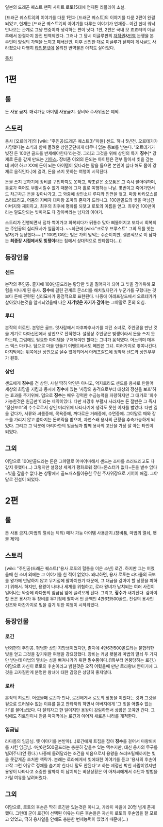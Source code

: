 일본의 드래곤 퀘스트 팬픽 사이트 로토15대에 연재된 리플레이 소설.

[드래곤 퀘스트3]의 이야기를 다룬 1편과 [드래곤 퀘스트]의 이야기를 다룬 2편이 완결되었고, 현재는 [드래곤 퀘스트2]의 이야기를 다루는 이야기가 연재중...이긴 한데 워낙 안나오는 관계로 그냥 연중이라 생각하는 편이 낫다. 1편, 2편은 국내 모 죠죠러의 이글루에서 완결까지 완전 번역되었다. 그러나 그 당시 이글루판의 [[저작권]]&[[번역]] 논쟁을 본 주인이 양심의 가책을 느끼고 폐쇄선언, 이후 선언한 대로 이글루가 닫히며 게시글도 사라졌으나 다행히 [[타입문넷]]에 올려진 번역물은 아직도 살아있다.

[[목차]]
= 1편 =
== 룰 ==
돈 사용 금지.
매각가능 아이템 사용금지. 장비와 주사위권은 예외.
== 스토리 ==
용사 [오르테가]의 [wiki: "주인공(드래곤 퀘스트3)"아들] 센드.
허나 5년전. 오르테가가 사망했다는 소식과 함께 몰려온 상인군단에게 터무니 없는 통보를 받는다.
'오르테가가 빚진 돈 100만 골드를 반제해야한다'라는것.
그리고 그것을 위해 상인의 특기 '''징수'''[* 강제로 돈을 갚게 만드는 [[기아스]]. 장비품 이외의 돈되는 아이템은 전부 팔아서 빚을 갚는 데 써야 하고 XX에 돈이 되는 아이템이 있다라는 말을 들으면 본인이 싫다 해도 몸이 강제로 움직인다.]에 걸려, 돈을 쓰지 못하는 여행이 시작된다.

돈을 쓰지 못하기에 장비를 구입하지도 못하고, 약초같은 소모품은 그 즉시 팔아야하며, 동료가 죽어도 부활시킬수 없기 때문에 그저 홀로 여행하는 나날. 몇번이고 죽어가면서도 차근차근 돈을 갚아나가고, 그 와중에 상인소녀 루디와 인연을 맺고. 마왕 바라모스를 쓰러뜨리고, 어둠의 지배자 대마왕 조마의 존재가 드러나고. 100만골드의 빚을 떠넘긴 아버지와 재회하고, 최후의 최후에 평화를 되찾고 로토의 이름을 얻고. 최후엔 100만이라는 말도안되는 빚마저도 다 갚아버리는 남자의 이야기.

스토리가 진행되면서 점차 썩어가고 회복되다가 뒤통수 맞아 삐뚤어지고 또다시 회복되는 주인공의 심리묘사가 일품이다.
~~최근에 [wiki:"크로우 브루스트" 그의 뒤를 잇는 남자]가 등장했다~~ [* 100만G라는 빚은 가히 맞먹는 수준이지만, 결론적으로 이 남자는 '''최종장 시점에서도 빚쟁이'''라는 점에서 상대적으로 안타깝다(...)]
== 등장인물 ==
=== 센드 ===
본작의 주인공.
졸지에 100만골드라는 황당한 빚을 짊어지게 되어 그 빚을 갚기위해 모험을 떠나게 된 용사.
'''징수'''에 걸린 관계로 몬스터를 해치웠다던가 누군가를 구했다는 것보다 돈에 관련된 심리묘사가 중점적으로 표현된다.
나중에 아레프갈드에서 오르테가가 살아있다는것을 알게되었을때 나온 '''자기빚은 자기가 갚아!'''는 그야말로 혼의 외침.
=== 루디 ===
본작의 히로인. 본명은 골드.
앗사람에서 파후파후사기를 치던 소녀로, 주인공을 만난 것을 계기로 다마신전에서 상인으로 전직했다.
설정상 주인공은 빚쟁이라서 돈을 쓰지 못하는데, 그럼에도 필요한 아이템을 구매해야만 할때는 그녀가 움직였다. 어느의미 데우스 엑스 마키나.
덤으로 마을 만들기 이벤트에서도 메인은 그녀. 여러가지로 엮여나간다.
마지막에는 위쪽에선 상인으로 살수 없게되어서 아레프갈드에 정착해 센드와 상인부부가 된듯.
=== 상인 ===
센드에게 '''징수'''를 건 상인.
사실 딱히 악인은 아니고, 억지로라도 센드를 용사로 만들어 세상의 희망을 지킴과 동시에 '''징수'''에 있는 '사망의 충격으로부터 대상의 정신을 보호'하는 효과를 주기위해.
덤으로 '''징수'''는 매우 강력한 수금능력을 자랑하지만 그 대가로 '회수가능한것은 원금만'이라는 제약이있다.
다만 사망후 부활시 사라지는 돈 절반은 그 즉시 '정신보호'의 수수료로서 상인 머리위에 나타나기에 생각도 못한 이자를 벌었다.
다만 길을 걷다가, 서류와 씨름중에, 목욕중에, 까다로운 거래중에, 수면중에. 그야말로 때와 장소를 가리지 않고 쏟아지는 돈벼락을 받으며, 자연스래 용사의 근황을 추측가능하게 되었다.
그리고 그 덕분에 아리아한의 임금님과 함께 용사의 고난을 가장 잘 아는 타인이 되었다.

== 그외 ==
여담으로 100만골드라는 돈은 그야말로 어마어마해서 센드는 조마를 쓰러뜨리고도 다 갚지 못했다(...)
그렇지만 설정상 세계가 평화로워 졌다=몬스터가 없다=돈을 벌수 없다=빚을 갚을수 없다.는 상황에서 골드패스를이용한 무한 주사위장으로 기어이 해결.
그야말로 전설이 되었다.

= 2편 =
== 룰 ==
돈 사용 금지.(마법의 열쇠는 제외)
매각 가능 아이템 사용금지.(장비품, 마법의 열쇠, 횃불 제외)
== 스토리 ==
[wiki: "주인공(드래곤 퀘스트)"용사 로토의 혈통을 이은 소년] 로긴.
하지만 그는 어렸을때 한 소녀 외에는 그 이야기를 한 적이 없었다.
왜냐하면, 용사 로토는 라다톰의 국보를 왕가에 반납하지 않고 무기점에 팔아치웠기 때문에, 그 대금을 갚아야 할 상황을 피하기 위해서.
하지만, 용왕이 나타나 세계를 위협하고, 로라 왕녀가 납치되는 여러 사건이 일어나는 와중에 라다톰의 임금님 앞에 끌려오게 된다.
그리고, '''징수'''가 새겨진다.
갚아야 할 돈은 용사가 두 장비를 무기점에 팔아서 번 금액인 4만6천500골드.
전설의 용사인 선조와 마찬가지로 빚을 갚기 위한 여행이 시작되었다.

== 등장인물 ==
=== 로긴 ===
번외편의 주인공.
평범한 상인 지망생이었지만, 졸지에 4만6천500골드라는 불합리한 빚을 얻고 그것을 갚기위한 여행을 강요당했다.
장비는 커녕 횃불과 마법의 열쇠 두 가지만 받는데 마법의 열쇠는 성을 빠져나가기 위한 필수품이다.(1화부터 멘붕당하는 로긴.)
여담으로 자신이 로토의 후손이라고 밝힌것은 오직 어렸을때 만난 로라왕녀 뿐이기에 그것을 고자질한게 분명한 왕녀에 대한 감정은 상당히 좋지않다.
=== 로라 ===
본작의 히로인.
어렸을때 로긴과 만나, 로긴에게서 로토의 혈통을 이었다는 것과 그것을 겉으로 드러낼수 없는 이유를 듣고 안타까워 하면서 아버지에게 '그 빚을 어쩔수 없는가'를 물어보았다.
다 잘되자고 한 일이지만 용왕이 강림하면서 상황은 꼬여만 간다.
그럼에도 히로인이니 만큼 마지막에는 로긴과 이어져 새로운 나라를 개척한다.
=== 임금님 ===
라다톰의 임금님.
옛 이야기를 본받아(...)로긴에게 트집을 잡아 '''징수'''를 걸어서 마왕퇴치를 시킨 임금님.
4만6천500골드라는 충분히 갚을수 있는 액수지만, 대신 용사의 무구를 빌려주니(안 줬다.) 나중에 돌려달라는 조건을 끼움으로서 용왕을 쓰러뜨릴때까지는 빚을 못갚게끔 조처한 책략가. 본래는 로라에게서 빚에대한 이야기를 듣고 '용사의 후손이 고작 그런 이유로 정체를 숨겨야 한다니 말도 안된다'고 하는 제정신 박힌 사람이었지만 용왕이 나타나고 소중한 딸까지 이 납치되는 비상상황은 이 아저씨에게서 수단과 방법을 가릴 여유를 날려버렸다.
== 그외 ==
여담으로, 로토의 후손은 딱히 로긴만 있는것은 아니고, 가라이 마을에 20명 넘게 존재했다.
그런데 굳이 로긴이 선택된 이유는 다른 후손들은 자신이 로토의 후손임을 잘 모르고 있었고, 딱히 용사일을 안해도 충분한 변제능력이 있었기 때문에(...)
